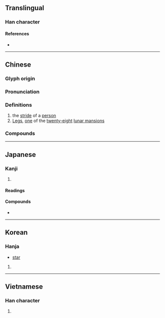 {{character info/new}}
==Translingual==

===Han character===
{{Han char|rn=37|rad=大|as=06|sn=9|four=40104|canj=KGG|ids=⿱大圭}}

====References====
* {{Han ref|kx=0251.110|dkj=05911|dj=0512.100|hdz=10538.010|uh=594E|ud=22862|bh=ABB6|bd=43958}}

----

==Chinese==
{{zh-forms}}

===Glyph origin===
{{Han etym}}

===Pronunciation===
{{zh-pron
|m=kuí
|c=fui1,kwai1
|mn=khe
|mc=y
|oc=y
|ma=
|cat=n,pn
}}

===Definitions===
{{zh-hanzi}}

# the [[stride]] of a [[person]]
# [[w:Legs (Chinese constellation)|Legs]], [[one]] of the [[twenty-eight]] [[lunar mansion]]s

===Compounds===
{{zh-der|奎屯|奎寧|奎星高照|奎章|奎蹄|瀛奎律髓}}

----

==Japanese==

===Kanji===
{{ja-kanji|grade=|rs=大06}}

# {{rfdef|ja|sort=大06}}

====Readings====
{{ja-readings
|goon=け<け<くゑ
|kanon=けい<けい<くゑい
|on=き
|kun=また-
}}

====Compounds====
* {{ja-r|奎宿|とかきぼし|[[w:Legs (Chinese constellation)|Legs Mansion]]}}

----

==Korean==

===Hanja===
{{ko-hanja/new|별|규}}
* [[star]]

# {{rfdef|ko|sort=大06}}

----

==Vietnamese==

===Han character===
{{vi-hantu|[[khuê]]|rs=大06}}

# {{rfdef|vi|sort=大06}}